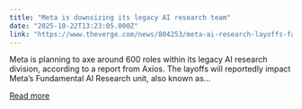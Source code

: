 ```yaml
---
title: "Meta is downsizing its legacy AI research team"
date: "2025-10-22T13:23:05.000Z"
link: "https://www.theverge.com/news/804253/meta-ai-research-layoffs-fair-superintelligence"
---
```


Meta is planning to axe around 600 roles within its legacy AI research division, according to a report from Axios. The layoffs will reportedly impact Meta’s Fundamental AI Research unit, also known as...

[Read more](https://www.theverge.com/news/804253/meta-ai-research-layoffs-fair-superintelligence)
